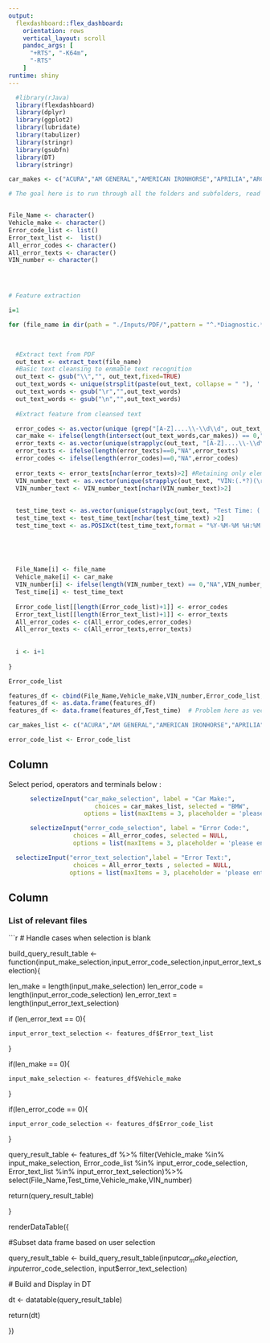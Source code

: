```yaml
---
output: 
  flexdashboard::flex_dashboard:
    orientation: rows
    vertical_layout: scroll
    pandoc_args: [
      "+RTS", "-K64m",
      "-RTS"
    ]
runtime: shiny
---
```


```r

  #library(rJava)
  library(flexdashboard)
  library(dplyr)
  library(ggplot2)
  library(lubridate)
  library(tabulizer)
  library(stringr)
  library(gsubfn)
  library(DT)
  library(stringr)

```


```r
car_makes <- c("ACURA","AM GENERAL","AMERICAN IRONHORSE","APRILIA","ARCTIC CAT","ASTON MARTIN","ATK","AUDI","AVANTI","BENTLEY","BIG DOG","BIMOTA","BLUE BIRD","BMW","BOMBARDIER","BUELL","BUICK","CADILLAC","CANNONDALE","CHANCE COACH TRANSIT BUS","CHEVROLET","CHRYSLER","COBRA","DAEWOO","DODGE","DUCATI","E-TON","EL DORADO","FERRARI","FORD","FREIGHTLINER","GAS GAS","GILLIG","GMC","HARLEY DAVIDSON","HINO","HM","HONDA","HUSABERG","HUSQVARNA","HYUNDAI","INDIAN","INFINITI","INTERNATIONAL","ISUZU","JAGUAR","JEEP","KAWASAKI","KENWORTH","KIA","KTM","KYMCO","LAFORZA","LAMBORGHINI","LANDROVER","LEXUS","LINCOLN","LOTUS","MACK","MAZDA","MERCEDES-BENZ","MERCURY","MITSUBISHI","MITSUBISHI FUSO","MOTO GUZZI","MOTOR COACH INDUSTRIES","MV AGUSTA","NEW FLYER","NISSAN","NOVA BUS CORPORATION","OLDSMOBILE","ORION BUS","OSHKOSH MOTOR TRUCK CO.","OTTAWA","PANOZ","PETERBILT","PEUGEOT","PLYMOUTH","POLARIS","PONTIAC","PORSCHE","QVALE","RENAULT","ROLLS ROYCE","SAAB","SATURN","SEA-DOO","SEAT","SKI-DOO","STERLING","STERLING TRUCK","SUBARU","SUZUKI","TM","TOYOTA","TRIUMPH","UD","VICTORY","VOLKSWAGEN","VOLVO","WESTERN STAR","WORKHORSE","YAMAHA","ALFA ROMEO","AUTOCAR LLC.","COUNTRY COACH MOTORHOME","HUMMER","KASEA","LEM","MASERATI","MINI","MORGAN","SALEEN","WESTERN RV","MAYBACH","ROVER","VENTO","FIAT","JOHN DEERE","KUBOTA","SCION","SMART","VESPA","HYOSUNG","PIAGGIO","ARGO","BUGATTI","PIERCE MFG. INC.","AMERICAN LAFRANCE","CAN-AM","CRANE CARRIER","CUB CADET","BETA","BOBCAT","TESLA","RAM","VPG","CODA","FISKER","MCLAREN","SRT","BERTONE","IC CORPORATION","NASH")
```


```r


# The goal here is to run through all the folders and subfolders, read each PDF, extract the key features, and store into a data frame


File_Name <- character()
Vehicle_make <- character()
Error_code_list <- list()
Error_text_list <-  list()
All_error_codes <- character()
All_error_texts <- character()
VIN_number <- character()




# Feature extraction

i=1

for (file_name in dir(path = "./Inputs/PDF/",pattern = "^.*Diagnostic.*\\.pdf",full.names=TRUE,recursive=TRUE)){
  

  
  #Extract text from PDF
  out_text <- extract_text(file_name)
  #Basic text cleansing to enmable text recognition
  out_text <- gsub("\\","", out_text,fixed=TRUE)
  out_text_words <- unique(strsplit(paste(out_text, collapse = " "), ' ')[[1]])
  out_text_words <- gsub("\r","",out_text_words)
  out_text_words <- gsub("\n","",out_text_words)
  
  #Extract feature from cleansed text

  error_codes <- as.vector(unique (grep("[A-Z]....\\-\\d\\d", out_text_words, value=TRUE)))
  car_make <- ifelse(length(intersect(out_text_words,car_makes)) == 0,"Not found",intersect(out_text_words,car_makes)) # to avoid zero length error
  error_texts <- as.vector(unique(strapplyc(out_text, "[A-Z]....\\-\\d\\d(.*?)(\r\n|\r|\n).*", simplify = c))) # Assumes 1st char error code is letter
  error_texts <- ifelse(length(error_texts)==0,"NA",error_texts)
  error_codes <- ifelse(length(error_codes)==0,"NA",error_codes)
  
  error_texts <- error_texts[nchar(error_texts)>2] #Retaining only elements with at least 3 characters
  VIN_number_text <- as.vector(unique(strapplyc(out_text, "VIN:(.*?)(\r\n|\r|\n).*", simplify = c))) # Regex would need improving to avoid next line
  VIN_number_text <- VIN_number_text[nchar(VIN_number_text)>2]
  
  
  test_time_text <- as.vector(unique(strapplyc(out_text, "Test Time: (.*?)(\r\n|\r|\n).*", simplify = c)))
  test_time_text <- test_time_text[nchar(test_time_text) >2]
  test_time_text <- as.POSIXct(test_time_text,format = "%Y-%M-%M %H:%M:%S")


  
  
  
  File_Name[i] <- file_name
  Vehicle_make[i] <- car_make
  VIN_number[i] <- ifelse(length(VIN_number_text) == 0,"NA",VIN_number_text)
  Test_time[i] <- test_time_text
  
  Error_code_list[[length(Error_code_list)+1]] <- error_codes
  Error_text_list[[length(Error_text_list)+1]] <- error_texts
  All_error_codes <- c(All_error_codes,error_codes)
  All_error_texts <- c(All_error_texts,error_texts)
  
  
  i <- i+1
  
}

Error_code_list

features_df <- cbind(File_Name,Vehicle_make,VIN_number,Error_code_list,Error_text_list)
features_df <- as.data.frame(features_df)
features_df <- data.frame(features_df,Test_time)  # Problem here as vector of lists seem to have bigger length.
```


```r

car_makes_list <- c("ACURA","AM GENERAL","AMERICAN IRONHORSE","APRILIA","ARCTIC CAT","ASTON MARTIN","ATK","AUDI","AVANTI","BENTLEY","BIG DOG","BIMOTA","BLUE BIRD","BMW","BOMBARDIER","BUELL","BUICK","CADILLAC","CANNONDALE","CHANCE COACH TRANSIT BUS","CHEVROLET","CHRYSLER","COBRA","DAEWOO","DODGE","DUCATI","E-TON","EL DORADO","FERRARI","FORD","FREIGHTLINER","GAS GAS","GILLIG","GMC","HARLEY DAVIDSON","HINO","HM","HONDA","HUSABERG","HUSQVARNA","HYUNDAI","INDIAN","INFINITI","INTERNATIONAL","ISUZU","JAGUAR","JEEP","KAWASAKI","KENWORTH","KIA","KTM","KYMCO","LAFORZA","LAMBORGHINI","LANDROVER","LEXUS","LINCOLN","LOTUS","MACK","MAZDA","MERCEDES-BENZ","MERCURY","MITSUBISHI","MITSUBISHI FUSO","MOTO GUZZI","MOTOR COACH INDUSTRIES","MV AGUSTA","NEW FLYER","NISSAN","NOVA BUS CORPORATION","OLDSMOBILE","ORION BUS","OSHKOSH MOTOR TRUCK CO.","OTTAWA","PANOZ","PETERBILT","PEUGEOT","PLYMOUTH","POLARIS","PONTIAC","PORSCHE","QVALE","RENAULT","ROLLS ROYCE","SAAB","SATURN","SEA-DOO","SEAT","SKI-DOO","STERLING","STERLING TRUCK","SUBARU","SUZUKI","TM","TOYOTA","TRIUMPH","UD","VICTORY","VOLKSWAGEN","VOLVO","WESTERN STAR","WORKHORSE","YAMAHA","ALFA ROMEO","AUTOCAR LLC.","COUNTRY COACH MOTORHOME","HUMMER","KASEA","LEM","MASERATI","MINI","MORGAN","SALEEN","WESTERN RV","MAYBACH","ROVER","VENTO","FIAT","JOHN DEERE","KUBOTA","SCION","SMART","VESPA","HYOSUNG","PIAGGIO","ARGO","BUGATTI","PIERCE MFG. INC.","AMERICAN LAFRANCE","CAN-AM","CRANE CARRIER","CUB CADET","BETA","BOBCAT","TESLA","RAM","VPG","CODA","FISKER","MCLAREN","SRT","BERTONE","IC CORPORATION","NASH")

error_code_list <- Error_code_list


```




Column {.sidebar}
-----------------------------------------------------------------------

Select period, operators and terminals below :


```r


      selectizeInput("car_make_selection", label = "Car Make:",
                        choices = car_makes_list, selected = "BMW",
                     options = list(maxItems = 3, placeholder = 'please enter make here',multiple = TRUE))

```

```r
      selectizeInput("error_code_selection", label = "Error Code:",
                  choices = All_error_codes, selected = NULL,
                  options = list(maxItems = 3, placeholder = 'please enter error codes here',multiple = TRUE))

```

```r

  selectizeInput("error_text_selection",label = "Error Text:",
                  choices = All_error_texts , selected = NULL,
                 options = list(maxItems = 3, placeholder = 'please enter error text here',multiple = TRUE))

```





Column   
-----------------------------------------------------------------------

### List of relevant files


```r

# Handle cases when selection is blank

build_query_result_table <- function(input_make_selection,input_error_code_selection,input_error_text_selection){
  
  len_make = length(input_make_selection)
  len_error_code = length(input_error_code_selection)
  len_error_text = length(input_error_text_selection)
  
  
  
  if (len_error_text == 0){
    
    input_error_text_selection <- features_df$Error_text_list
    
  }
  
  if(len_make == 0){
    
    input_make_selection <- features_df$Vehicle_make
    
  }

  if(len_error_code == 0){
    
    input_error_code_selection <- features_df$Error_code_list
  }
  
  
  query_result_table <- features_df %>% 
    filter(Vehicle_make %in% input_make_selection,
           Error_code_list %in% input_error_code_selection,
           Error_text_list %in% input_error_text_selection)%>% 
    select(File_Name,Test_time,Vehicle_make,VIN_number)
  
  
  return(query_result_table)
  
}


renderDataTable({

  #Subset data frame based on user selection  
  
  query_result_table <- build_query_result_table(input$car_make_selection,input$error_code_selection, input$error_text_selection) 
  
 
 # Build and Display in DT
 
 dt <- datatable(query_result_table)
 
 return(dt)
 

})

